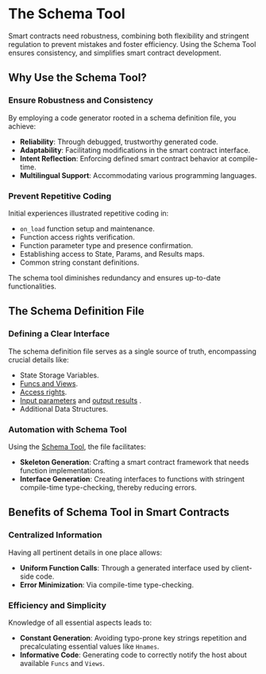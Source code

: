 # The Schema Tool

Smart contracts need robustness, combining both flexibility and stringent regulation to prevent mistakes and foster efficiency.
Using the Schema Tool ensures consistency, and simplifies smart contract development.

## Why Use the Schema Tool?

### Ensure Robustness and Consistency

By employing a code generator rooted in a schema definition file, you achieve:

- **Reliability**: Through debugged, trustworthy generated code.
- **Adaptability**: Facilitating modifications in the smart contract interface.
- **Intent Reflection**: Enforcing defined smart contract behavior at compile-time.
- **Multilingual Support**: Accommodating various programming languages.

### Prevent Repetitive Coding

Initial experiences illustrated repetitive coding in:

- `on_load` function setup and maintenance.
- Function access rights verification.
- Function parameter type and presence confirmation.
- Establishing access to State, Params, and Results maps.
- Common string constant definitions.

The schema tool diminishes redundancy and ensures up-to-date functionalities.

## The Schema Definition File

### Defining a Clear Interface

The schema definition file serves as a single source of truth, encompassing crucial details like:

- State Storage Variables.
- [Funcs and Views](/isc/explanations/context).
- [Access rights](how-tos/access.mdx).
- [Input parameters](how-tos/params.mdx) and [output results](how-tos/results.mdx) .
- Additional Data Structures.

### Automation with Schema Tool

Using the [Schema Tool](how-tos/usage.mdx), the file facilitates:

- **Skeleton Generation**: Crafting a smart contract framework that needs function implementations.
- **Interface Generation**: Creating interfaces to functions with stringent compile-time type-checking, thereby reducing errors.

## Benefits of Schema Tool in Smart Contracts

### Centralized Information

Having all pertinent details in one place allows:

- **Uniform Function Calls**: Through a generated interface used by client-side code.
- **Error Minimization**: Via compile-time type-checking.

### Efficiency and Simplicity

Knowledge of all essential aspects leads to:

- **Constant Generation**: Avoiding typo-prone key strings repetition and precalculating essential values like `Hnames`.
- **Informative Code**: Generating code to correctly notify the host about available `Funcs` and `Views`.

